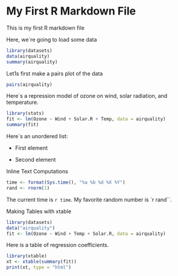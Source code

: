My First R Markdown File
========================

This is my first R markdown file

Here, we`re going to load some data

```r
library(datasets)
data(airquality)
summary(airquality)
```

Let1s first make a pairs plot of the data

```r
pairs(airquality)
```

Here`s a repression model of ozone on wind, solar radiation, and temperature.

```r
library(stats)
fit <- lm(Ozone ~ Wind + Solar.R + Temp, data = airquality)
summary(fit)
```

Here`s an unordered list:

* First element

* Second element


Inline Text Computations

```r
time <- format(Sys.time(), "%a %b %d %X %Y")
rand <- rnorm(1)
```

The current time is `r time`. My favorite random number is `r rand``.

Making Tables with xtable

```r
library(datasets)
data("airquality")
fit <- lm(Ozone ~ Wind + Temp + Solar.R, data = airquality)
```
Here is a table of regression coefficients.
```r
library(xtable)
xt <- xtable(summary(fit))
print(xt, type = "html")
```